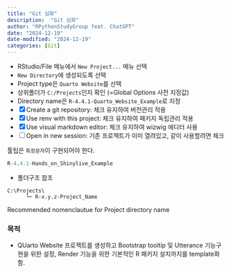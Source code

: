 ```yaml
---
title: "Git 심화"
description:  "Git 심화"
author: "RPythonStudyGroup feat. ChatGPT"
date: "2024-12-19"
date-modified: "2024-12-19"
categories: [Git]
---
```



::: {.callout-note title="1단계: `Quarto Website` 프로젝트 만들기" collapse="true" appearance="minimal"}
-   RStudio/File 메뉴에서 `New Project...` 메뉴 선택
-   `New Directory`에 생성되도록 선택
-   Project type은 `Quarto Website`를 선택
-   상위폴더가 `C:/Projects`인지 확인 (=Global Options 사전 지정값)
-   Directory name은 `R-4.4.1-Quarto_Website_Example`로 지정
-   [x] Create a git repository: 체크 유지하여 버전관리 적용
-   [x] Use renv with this project: 체크 유지하여 패키지 독립관리 적용
-   [x] Use visual markdown editor: 체크 유지하여 wizwig 에디터 사용
-   [ ] Open in new session: 기존 프로젝트가 이미 열려있고, 같이 사용할려면 체크
:::

툴팁은 [`특정문자`]{.text-primary data-bs-toggle="tooltip" data-bs-html="true" data-bs-placement="bottom" title="1열<br>
2열"}이 구현되어야 한다.

```r
R-4.4.1-Hands_on_Shinylive_Example
```

- 폴더구조 참조

::: {#fig-ProjectDirectory}
```         
C:\Projects\
      └─ R-x.y.z-Project_Name
```

Recommended nomenclautue for Project directory name
:::


### 목적
- QUarto Website 프로젝트를 생성하고 Bootstrap tooltip 및 Utterance 기능구현을 위한 설정, Render 기능을 위한 기본적인 R 패키지 설치까지를 template화 함.